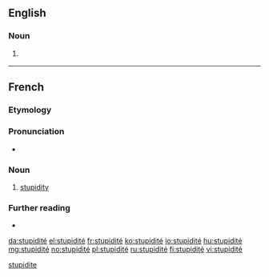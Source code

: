 ==English==

===Noun===
{{en-noun|?}}

# {{lb|en|rare|nonstandard}} {{alternative form of|stupidity|lang=en}}

[[Category:English terms spelled with É|stupidite]]

----

==French==

===Etymology===
{{etyl|la|fr}} {{m|la|stupiditas}}

===Pronunciation===
* {{IPA|/sty.pi.di.te/|lang=fr}}

===Noun===
{{fr-noun|f}}

# [[stupidity]]

===Further reading===
* {{R:TLFi}}

[[da:stupidité]]
[[el:stupidité]]
[[fr:stupidité]]
[[ko:stupidité]]
[[io:stupidité]]
[[hu:stupidité]]
[[mg:stupidité]]
[[no:stupidité]]
[[pl:stupidité]]
[[ru:stupidité]]
[[fi:stupidité]]
[[vi:stupidité]]